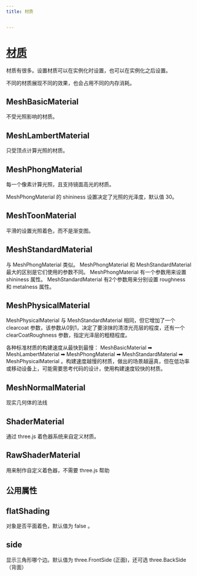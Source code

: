 ```yaml
---
title: 材质


---
```


# [材质](https://threejs.org/manual/#zh/materials)

材质有很多。设置材质可以在实例化时设置，也可以在实例化之后设置。

不同的材质展现不同的效果，也会占用不同的内存消耗。

## MeshBasicMaterial

不受光照影响的材质。

## MeshLambertMaterial

只受顶点计算光照的材质。

## MeshPhongMaterial

每一个像素计算光照，且支持镜面高光的材质。

MeshPhongMaterial 的 shininess 设置决定了光照的光泽度，默认值 30。

## MeshToonMaterial

平滑的设置光照着色，而不是渐变图。

## MeshStandardMaterial

与 MeshPhongMaterial 类似。 MeshPhongMaterial 和 MeshStandardMaterial 最大的区别是它们使用的参数不同。 MeshPhongMaterial 有一个参数用来设置 shininess
属性。 MeshStandardMaterial 有2个参数用来分别设置 roughness 和 metalness 属性。

## MeshPhysicalMaterial

MeshPhysicalMaterial 与 MeshStandardMaterial 相同，但它增加了一个 clearcoat 参数，该参数从0到1，决定了要涂抹的清漆光亮层的程度，还有一个 clearCoatRoughness
参数，指定光泽层的粗糙程度。

各种标准材质的构建速度从最快到最慢： MeshBasicMaterial ➡ MeshLambertMaterial ➡ MeshPhongMaterial ➡ MeshStandardMaterial ➡
MeshPhysicalMaterial 。构建速度越慢的材质，做出的场景越逼真，但在低功率或移动设备上，可能需要思考代码的设计，使用构建速度较快的材质。

## MeshNormalMaterial

现实几何体的法线

## ShaderMaterial

通过 three.js 着色器系统来自定义材质。

## RawShaderMaterial

用来制作自定义着色器，不需要 three.js 帮助

## 公用属性

## flatShading

对象是否平面着色，默认值为 false 。

## side

显示三角形哪个边。默认值为 three.FrontSide (正面)，还可选 three.BackSide （背面）

            